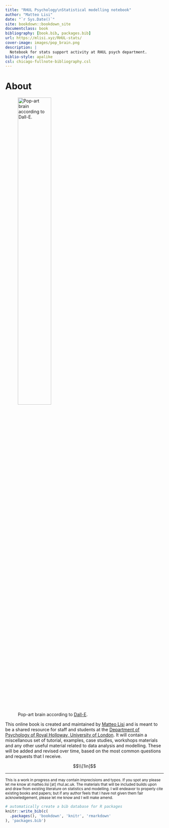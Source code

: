 ```yaml
--- 
title: "RHUL Psychology\nStatistical modelling notebook"
author: "Matteo Lisi"
date: "`r Sys.Date()`"
site: bookdown::bookdown_site
documentclass: book
bibliography: [book.bib, packages.bib]
url: https://mlisi.xyz/RHUL-stats/
cover-image: images/pop_brain.png
description: |
  Notebook for stats support activity at RHUL psych department.
biblio-style: apalike
csl: chicago-fullnote-bibliography.csl
---
```


# About

![Pop-art brain according to [Dall-E](https://labs.openai.com/s/Zr8sPS7hl9f6hZRKtQhrbTzO).](images/pop_brain.png){width=50%}

This online book is created and maintained by [Matteo Lisi](https://mlisi.xyz/) and is meant to be a shared resource for staff and students at the [Department of Psychology of Royal Holloway, University of London](https://www.royalholloway.ac.uk/research-and-teaching/departments-and-schools/psychology/). It will contain a miscellanous set of tutorial, examples, case studies, workshops materials and any other useful material related to data analysis and modelling. These will be added and revised over time, based on the most common questions and requests that I receive.

$$\\[1in]$$

---

<sub>
This is a work in progress and may contain imprecisions and typos. If you spot any please let me know at matteo.lisi [at] rhul.ac.uk.
The materials that will be included builds upon and draw from existing literature on statistics and modelling. I will endeavor to properly cite existing books and papers; but if any author feels that I have not given them fair acknowledgement, please let me know and I will make amend. 
</sub>


```r
# automatically create a bib database for R packages
knitr::write_bib(c(
  .packages(), 'bookdown', 'knitr', 'rmarkdown'
), 'packages.bib')
```

